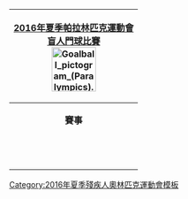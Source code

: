 {| style="float:right; clear:right; padding:0.3em; margin-left:15px; border:1px solid #B8C7D9; background:#f5faff; font-size:90%; line-height:1.5em"
|- style="background:#cedff2; text-align:center;"
!colspan=5|[[2016年夏季帕拉林匹克運動會]]<br>[[2016年夏季殘疾人奧林匹克運動會盲人門球比賽|盲人門球比賽]]<br/>[[File:Goalball pictogram (Paralympics).svg|80px]]
|- style="background:#deeaf6; text-align:center;"
|align="center" colspan=5|'''賽事'''
|-
|&nbsp;
|align="center"|[[2016年夏季殘疾人奧林匹克運動會男子盲人門球比賽|男子]]
|&nbsp;
|align="center"|[[2016年夏季殘疾人奧林匹克運動會女子盲人門球比賽|女子]]
|&nbsp;
|}<noinclude>
[[Category:2016年夏季殘疾人奧林匹克運動會模板]]
</noinclude>